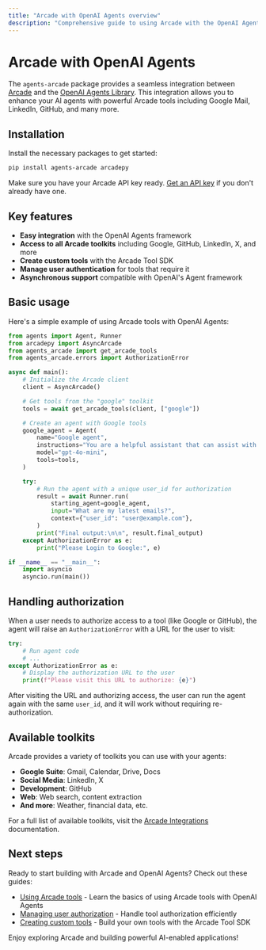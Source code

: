 ```yaml
---
title: "Arcade with OpenAI Agents overview"
description: "Comprehensive guide to using Arcade with the OpenAI Agents library"
---
```


# Arcade with OpenAI Agents

The `agents-arcade` package provides a seamless integration between [Arcade](https://arcade.dev) and the [OpenAI Agents Library](https://github.com/openai/openai-python). This integration allows you to enhance your AI agents with powerful Arcade tools including Google Mail, LinkedIn, GitHub, and many more.

## Installation

Install the necessary packages to get started:

```bash
pip install agents-arcade arcadepy
```

Make sure you have your Arcade API key ready. [Get an API key](/home/api-keys) if you don't already have one.

## Key features

- **Easy integration** with the OpenAI Agents framework
- **Access to all Arcade toolkits** including Google, GitHub, LinkedIn, X, and more
- **Create custom tools** with the Arcade Tool SDK
- **Manage user authentication** for tools that require it
- **Asynchronous support** compatible with OpenAI's Agent framework

## Basic usage

Here's a simple example of using Arcade tools with OpenAI Agents:

```python
from agents import Agent, Runner
from arcadepy import AsyncArcade
from agents_arcade import get_arcade_tools
from agents_arcade.errors import AuthorizationError

async def main():
    # Initialize the Arcade client
    client = AsyncArcade()

    # Get tools from the "google" toolkit
    tools = await get_arcade_tools(client, ["google"])

    # Create an agent with Google tools
    google_agent = Agent(
        name="Google agent",
        instructions="You are a helpful assistant that can assist with Google API calls.",
        model="gpt-4o-mini",
        tools=tools,
    )

    try:
        # Run the agent with a unique user_id for authorization
        result = await Runner.run(
            starting_agent=google_agent,
            input="What are my latest emails?",
            context={"user_id": "user@example.com"},
        )
        print("Final output:\n\n", result.final_output)
    except AuthorizationError as e:
        print("Please Login to Google:", e)

if __name__ == "__main__":
    import asyncio
    asyncio.run(main())
```

## Handling authorization

When a user needs to authorize access to a tool (like Google or GitHub), the agent will raise an `AuthorizationError` with a URL for the user to visit:

```python
try:
    # Run agent code
    # ...
except AuthorizationError as e:
    # Display the authorization URL to the user
    print(f"Please visit this URL to authorize: {e}")
```

After visiting the URL and authorizing access, the user can run the agent again with the same `user_id`, and it will work without requiring re-authorization.

## Available toolkits

Arcade provides a variety of toolkits you can use with your agents:

- **Google Suite**: Gmail, Calendar, Drive, Docs
- **Social Media**: LinkedIn, X
- **Development**: GitHub
- **Web**: Web search, content extraction
- **And more**: Weather, financial data, etc.

For a full list of available toolkits, visit the [Arcade Integrations](/toolkits) documentation.

## Next steps

Ready to start building with Arcade and OpenAI Agents? Check out these guides:

- [Using Arcade tools](/home/oai-agents/use-arcade-tools) - Learn the basics of using Arcade tools with OpenAI Agents
- [Managing user authorization](/home/oai-agents/user-auth-interrupts) - Handle tool authorization efficiently
- [Creating custom tools](/home/oai-agents/creating-custom-tools) - Build your own tools with the Arcade Tool SDK

Enjoy exploring Arcade and building powerful AI-enabled applications!

